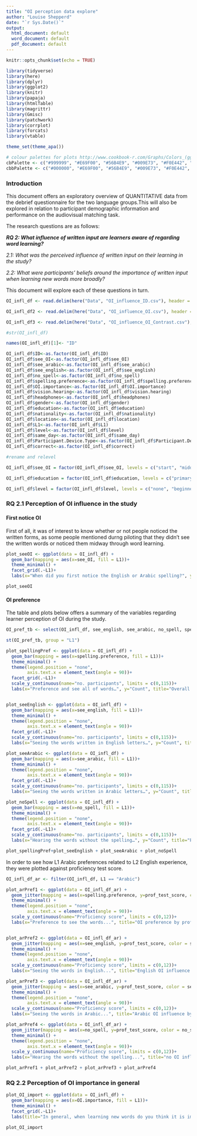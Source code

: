 ```yaml
---
title: "OI perception data explore"
author: "Louise Shepperd"
date: "`r Sys.Date()`"
output:   
  html_document: default
  word_document: default
  pdf_document: default
---
```


```r
knitr::opts_chunk$set(echo = TRUE)

library(tidyverse)
library(here)
library(dplyr)
library(ggplot2)
library(knitr)
library(papaja)
library(htmlTable)
library(magrittr)
library(Gmisc)
library(patchwork)
library(corrplot)
library(forcats)
library(vtable)

theme_set(theme_apa())

# colour palettes for plots http://www.cookbook-r.com/Graphs/Colors_(ggplot2)/
cbPalette <- c("#999999", "#E69F00", "#56B4E9", "#009E73", "#F0E442", "#0072B2", "#D55E00", "#CC79A7")
cbbPalette <- c("#000000", "#E69F00", "#56B4E9", "#009E73", "#F0E442", "#0072B2", "#D55E00", "#CC79A7")
```

### Introduction

This document offers an exploratory overview of QUANTITATIVE data from the debrief questionnaire for the two language groups.This will also be explored in relation to participant demographic information and performance on the audiovisual matching task.

The research questions are as follows:

***RQ 2: What influence of written input are learners aware of regarding word learning?***

*2.1: What was the perceived influence of written input on their learning in the study?*  

*2.2: What were participants' beliefs around the importance of written input when learning new words more broadly?*

This document will explore each of these questions in turn.

```r
OI_infl_df <- read.delim(here("Data", "OI_influence_ID.csv"), header = TRUE, sep = ',', encoding = 'UTF-8')

OI_infl_df2 <- read.delim(here("Data", "OI_influence_OI.csv"), header = TRUE, sep = ',', encoding = 'UTF-8')

OI_infl_df3 <- read.delim(here("Data", "OI_influence_OI_Contrast.csv"), header = TRUE, sep = ',', encoding = 'UTF-8')
```

```r
#str(OI_infl_df)

names(OI_infl_df)[1]<- "ID"

OI_infl_df$ID<-as.factor(OI_infl_df$ID)
OI_infl_df$see_OI<-as.factor(OI_infl_df$see_OI)
OI_infl_df$see_arabic<-as.factor(OI_infl_df$see_arabic)
OI_infl_df$see_english<-as.factor(OI_infl_df$see_english)
OI_infl_df$no_spell<-as.factor(OI_infl_df$no_spell)
OI_infl_df$spelling.preference<-as.factor(OI_infl_df$spelling.preference)
OI_infl_df$OI.importance<-as.factor(OI_infl_df$OI.importance)
OI_infl_df$vision.hearing<-as.factor(OI_infl_df$vision.hearing)
OI_infl_df$headphones<-as.factor(OI_infl_df$headphones)
OI_infl_df$gender<-as.factor(OI_infl_df$gender)
OI_infl_df$education<-as.factor(OI_infl_df$education)
OI_infl_df$nationality<-as.factor(OI_infl_df$nationality)
OI_infl_df$location<-as.factor(OI_infl_df$location)
OI_infl_df$L1<-as.factor(OI_infl_df$L1)
OI_infl_df$level<-as.factor(OI_infl_df$level)
OI_infl_df$same_day<-as.factor(OI_infl_df$same_day)
OI_infl_df$Participant.Device.Type<-as.factor(OI_infl_df$Participant.Device.Type)
OI_infl_df$correct<-as.factor(OI_infl_df$correct)

#rename and relevel

OI_infl_df$see_OI = factor(OI_infl_df$see_OI, levels = c("start", "middle", "end", "no_see"), ordered = TRUE)

OI_infl_df$education = factor(OI_infl_df$education, levels = c("primary", "secondary", "professional qualification", "bachelors", "masters", "doctorate"), ordered = TRUE)

OI_infl_df$level = factor(OI_infl_df$level, levels = c("none", "beginner", "intermediate", "advanced", "nearnative"), ordered = TRUE)
```

### RQ 2.1  Perception of OI influence in the study

#### First notice OI

First of all, it was of interest to know whether or not people noticed the written forms, as some people mentioned durng piloting that they didn't see the written words or noticed them midway through word learning.

```r
plot_seeOI <- ggplot(data = OI_infl_df) +
  geom_bar(mapping = aes(x=see_OI, fill = L1))+
  theme_minimal() +
  facet_grid(.~L1)+
  labs(x="When did you first notice the English or Arabic spelling?", y="Count", title="When participants first noticed OI by L1")

plot_seeOI
```

#### OI preference

The table and plots below offers a summary of the variables regarding learner perception of OI during the study.

```r

OI_pref_tb <- select(OI_infl_df, see_english, see_arabic, no_spell, spelling.preference, L1)

st(OI_pref_tb, group = "L1")

```

```r

plot_spellingPref <- ggplot(data = OI_infl_df) +
  geom_bar(mapping = aes(x=spelling.preference, fill = L1))+
  theme_minimal() +
  theme(legend.position = "none",
        axis.text.x = element_text(angle = 90))+
  facet_grid(.~L1)+
  scale_y_continuous(name="no. participants", limits = c(0,115))+
  labs(x="Preference and see all of words…", y="Count", title="Overall spelling preference")


plot_seeEnglish <- ggplot(data = OI_infl_df) +
  geom_bar(mapping = aes(x=see_english, fill = L1))+
  theme_minimal() +
  theme(legend.position = "none",
        axis.text.x = element_text(angle = 90))+
  facet_grid(.~L1)+
  scale_y_continuous(name="no. participants", limits = c(0,115))+
  labs(x="Seeing the words written in English letters…", y="Count", title="Percieved influence of English OI")

plot_seeArabic <- ggplot(data = OI_infl_df) +
  geom_bar(mapping = aes(x=see_arabic, fill = L1))+
  theme_minimal() +
  theme(legend.position = "none",
        axis.text.x = element_text(angle = 90))+
  facet_grid(.~L1)+
  scale_y_continuous(name="no. participants", limits = c(0,115))+
  labs(x="Seeing the words written in Arabic letters…", y="Count", title="Percieved influence of Arabic OI")

plot_noSpell <- ggplot(data = OI_infl_df) +
  geom_bar(mapping = aes(x=no_spell, fill = L1))+
  theme_minimal() +
  theme(legend.position = "none",
        axis.text.x = element_text(angle = 90))+
  facet_grid(.~L1)+
  scale_y_continuous(name="no. participants", limits = c(0,115))+
  labs(x="Hearing the words without the spelling…", y="Count", title="Percieved influence of no OI")

plot_spellingPref+plot_seeEnglish + plot_seeArabic + plot_noSpell

```

In order to see how L1 Arabic preferences related to L2 English experience, they were plotted against proficiency test score.

```r

OI_infl_df_ar <- filter(OI_infl_df, L1 == "Arabic")

plot_arPref1 <- ggplot(data = OI_infl_df_ar) +
  geom_jitter(mapping = aes(x=spelling.preference, y=prof_test_score, color = spelling.preference))+
  theme_minimal() +
  theme(legend.position = "none",
        axis.text.x = element_text(angle = 90))+
  scale_y_continuous(name="Proficiency score", limits = c(0,12))+
  labs(x="Preference to see the words...", title="OI preference by proficiency")


plot_arPref2 <- ggplot(data = OI_infl_df_ar) +
  geom_jitter(mapping = aes(x=see_english, y=prof_test_score, color = see_english))+
  theme_minimal() +
  theme(legend.position = "none",
        axis.text.x = element_text(angle = 90))+
  scale_y_continuous(name="Proficiency score", limits = c(0,12))+
  labs(x="Seeing the words in English...", title="English OI influence by proficiency")

plot_arPref3 <- ggplot(data = OI_infl_df_ar) +
  geom_jitter(mapping = aes(x=see_arabic, y=prof_test_score, color = see_arabic))+
  theme_minimal() +
  theme(legend.position = "none",
        axis.text.x = element_text(angle = 90))+
  scale_y_continuous(name="Proficiency score", limits = c(0,12))+
  labs(x="Seeing the words in Arabic...", title="Arabic OI influence by proficiency")

plot_arPref4 <- ggplot(data = OI_infl_df_ar) +
  geom_jitter(mapping = aes(x=no_spell, y=prof_test_score, color = no_spell))+
  theme_minimal() +
  theme(legend.position = "none",
        axis.text.x = element_text(angle = 90))+
  scale_y_continuous(name="Proficiency score", limits = c(0,12))+
  labs(x="Hearing the words without the spelling...", title="no OI influence by proficiency")

plot_arPref1 + plot_arPref2 + plot_arPref3 + plot_arPref4

```



### RQ 2.2  Perception of OI importance in general

```r
plot_OI_import <- ggplot(data = OI_infl_df) +
  geom_bar(mapping = aes(x=OI.importance, fill = L1))+
  theme_minimal() +
  facet_grid(.~L1)+
  labs(title="In general, when learning new words do you think it is important to see the spelling the first time you hear it?")

plot_OI_import
```

